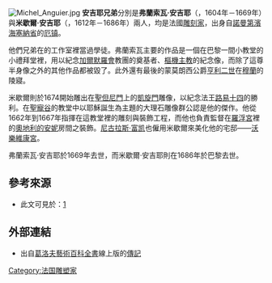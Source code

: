 [[File:Michel_Anguier.jpg|thumb]]
'''安吉耶兄弟'''分別是'''弗蘭索瓦·安吉耶'''（{{lang-fr|François Anguier}}，1604年－1669年）與'''米歇爾·安吉耶'''（{{lang-fr|Michel Anguier}}，1612年－1686年）兩人，均是法國[[雕刻家|雕刻家]]，出身自[[諾曼第|諾曼第]][[濱海塞納省|濱海塞納省]]的[[厄镇|厄镇]]。

他們兄弟在{{le|西蒙·基勒|Simon Guillain}}的工作室裡當過學徒。弗蘭索瓦主要的作品是一個在巴黎一間小教堂的小禮拜堂裡，用以紀念[[加爾默羅會|加爾默羅會]]教團的奠基者、[[樞機主教|樞機主教]]{{link-fr|皮埃爾·德·貝呂勒|Pierre de Bérulle}}的紀念像，而除了這尊半身像之外的其他作品都被毀了。此外還有最後的蒙莫朗西公爵[[蒙莫朗西公爵_(第四)|亨利二世]]在[[穆蘭_(阿列省)|穆蘭]]的陵寢。

米歇爾則於1674開始雕出在[[聖但尼門|聖但尼門]]上的[[凱旋門|凱旋門]]雕像，以紀念法王[[路易十四|路易十四]]的勝利。在[[聖寵谷|聖寵谷]]的教堂中以耶穌誕生為主題的大理石雕像群公認是他的傑作。他從1662年到1667年指揮在這教堂裡的雕刻與裝飾工程，而他也負責監督在[[羅浮宮|羅浮宮]]裡的[[奧地利的安妮|奧地利的安妮]]房間之裝飾。[[尼古拉斯·富凯|尼古拉斯·富凯]]也僱用米歇爾來美化他的宅邸——[[子爵城堡|沃樂維康宮]]。

弗蘭索瓦·安吉耶於1669年去世，而米歇爾·安吉耶則在1686年於巴黎去世。

==參考來源==
*{{1911}} 此文可見於：[https://web.archive.org/web/20111027054551/http://encyclopedia.jrank.org/ANC_APO/ANGUIER_FRANCOIS_c_16041669_.html]

==外部連結==
{{commonscat|François Anguier|弗朗索瓦·安吉耶}}
{{commonscat|Michel Anguier|米歇爾·安吉耶}}

*出自[[葛洛夫藝術百科全書|葛洛夫藝術百科全書]]線上版的[http://www.artnet.com/library/00/0030/T003003.asp 傳記] {{Wayback|url=http://www.artnet.com/library/00/0030/T003003.asp |date=20050204161314 }}

{{Authority control}}
[[Category:法国雕塑家|Category:法国雕塑家]]
